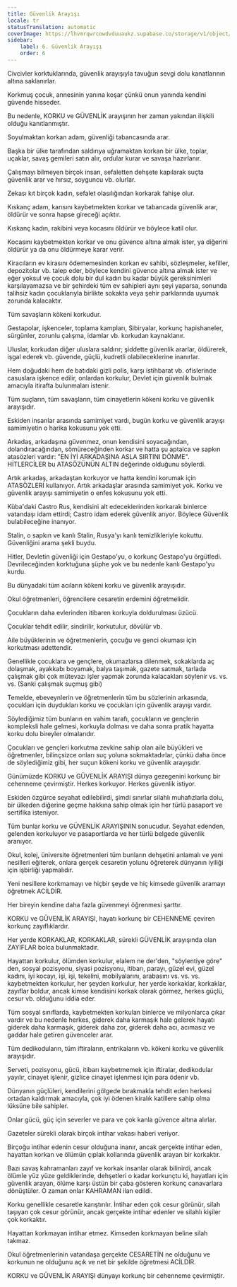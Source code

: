 ```yaml
---
title: Güvenlik Arayışı
locale: tr
statusTranslation: automatic
coverImage: https://lhvmrqwrcowdvduuaukz.supabase.co/storage/v1/object/public/strapi-uploads/small_cover-educacion-fundamental.webp-2d51a7828a2b1309555be27f7e2a61a0.webp
sidebar:
    label: 6. Güvenlik Arayışı
    order: 6
---
```

Civcivler korktuklarında, güvenlik arayışıyla tavuğun sevgi dolu kanatlarının altına saklanırlar.

Korkmuş çocuk, annesinin yanına koşar çünkü onun yanında kendini güvende hisseder.

Bu nedenle, KORKU ve GÜVENLİK arayışının her zaman yakından ilişkili olduğu kanıtlanmıştır.

Soyulmaktan korkan adam, güvenliği tabancasında arar.

Başka bir ülke tarafından saldırıya uğramaktan korkan bir ülke, toplar, uçaklar, savaş gemileri satın alır, ordular kurar ve savaşa hazırlanır.

Çalışmayı bilmeyen birçok insan, sefaletten dehşete kapılarak suçta güvenlik arar ve hırsız, soyguncu vb. olurlar.

Zekası kıt birçok kadın, sefalet olasılığından korkarak fahişe olur.

Kıskanç adam, karısını kaybetmekten korkar ve tabancada güvenlik arar, öldürür ve sonra hapse gireceği açıktır.

Kıskanç kadın, rakibini veya kocasını öldürür ve böylece katil olur.

Kocasını kaybetmekten korkar ve onu güvence altına almak ister, ya diğerini öldürür ya da onu öldürmeye karar verir.

Kiracıların ev kirasını ödememesinden korkan ev sahibi, sözleşmeler, kefiller, depozitolar vb. talep eder, böylece kendini güvence altına almak ister ve eğer yoksul ve çocuk dolu bir dul kadın bu kadar büyük gereksinimleri karşılayamazsa ve bir şehirdeki tüm ev sahipleri aynı şeyi yaparsa, sonunda talihsiz kadın çocuklarıyla birlikte sokakta veya şehir parklarında uyumak zorunda kalacaktır.

Tüm savaşların kökeni korkudur.

Gestapolar, işkenceler, toplama kampları, Sibiryalar, korkunç hapishaneler, sürgünler, zorunlu çalışma, idamlar vb. korkudan kaynaklanır.

Uluslar, korkudan diğer uluslara saldırır; şiddette güvenlik ararlar, öldürerek, işgal ederek vb. güvende, güçlü, kudretli olabileceklerine inanırlar.

Hem doğudaki hem de batıdaki gizli polis, karşı istihbarat vb. ofislerinde casuslara işkence edilir, onlardan korkulur, Devlet için güvenlik bulmak amacıyla itirafta bulunmaları istenir.

Tüm suçların, tüm savaşların, tüm cinayetlerin kökeni korku ve güvenlik arayışıdır.

Eskiden insanlar arasında samimiyet vardı, bugün korku ve güvenlik arayışı samimiyetin o harika kokusunu yok etti.

Arkadaş, arkadaşına güvenmez, onun kendisini soyacağından, dolandıracağından, sömüreceğinden korkar ve hatta şu aptalca ve sapkın atasözleri vardır: "EN İYİ ARKADAŞINA ASLA SIRTINI DÖNME". HİTLERCİLER bu ATASÖZÜNÜN ALTIN değerinde olduğunu söylerdi.

Artık arkadaş, arkadaştan korkuyor ve hatta kendini korumak için ATASÖZLERİ kullanıyor. Artık arkadaşlar arasında samimiyet yok. Korku ve güvenlik arayışı samimiyetin o enfes kokusunu yok etti.

Küba'daki Castro Rus, kendisini alt edeceklerinden korkarak binlerce vatandaşı idam ettirdi; Castro idam ederek güvenlik arıyor. Böylece Güvenlik bulabileceğine inanıyor.

Stalin, o sapkın ve kanlı Stalin, Rusya'yı kanlı temizlikleriyle kokuttu. Güvenliğini arama şekli buydu.

Hitler, Devletin güvenliği için Gestapo'yu, o korkunç Gestapo'yu örgütledi. Devrileceğinden korktuğuna şüphe yok ve bu nedenle kanlı Gestapo'yu kurdu.

Bu dünyadaki tüm acıların kökeni korku ve güvenlik arayışıdır.

Okul öğretmenleri, öğrencilere cesaretin erdemini öğretmelidir.

Çocukların daha evlerinden itibaren korkuyla doldurulması üzücü.

Çocuklar tehdit edilir, sindirilir, korkutulur, dövülür vb.

Aile büyüklerinin ve öğretmenlerin, çocuğu ve genci okuması için korkutması adettendir.

Genellikle çocuklara ve gençlere, okumazlarsa dilenmek, sokaklarda aç dolaşmak, ayakkabı boyamak, balya taşımak, gazete satmak, tarlada çalışmak gibi çok mütevazı işler yapmak zorunda kalacakları söylenir vs. vs. vs. (Sanki çalışmak suçmuş gibi)

Temelde, ebeveynlerin ve öğretmenlerin tüm bu sözlerinin arkasında, çocukları için duydukları korku ve çocukları için güvenlik arayışı vardır.

Söylediğimiz tüm bunların en vahim tarafı, çocukların ve gençlerin kompleksli hale gelmesi, korkuyla dolması ve daha sonra pratik hayatta korku dolu bireyler olmalarıdır.

Çocukları ve gençleri korkutma zevkine sahip olan aile büyükleri ve öğretmenler, bilinçsizce onları suç yoluna sokmaktadırlar, çünkü daha önce de söylediğimiz gibi, her suçun kökeni korku ve güvenlik arayışıdır.

Günümüzde KORKU ve GÜVENLİK ARAYIŞI dünya gezegenini korkunç bir cehenneme çevirmiştir. Herkes korkuyor. Herkes güvenlik istiyor.

Eskiden özgürce seyahat edilebilirdi, şimdi sınırlar silahlı muhafızlarla dolu, bir ülkeden diğerine geçme hakkına sahip olmak için her türlü pasaport ve sertifika isteniyor.

Tüm bunlar korku ve GÜVENLİK ARAYIŞININ sonucudur. Seyahat edenden, gelenden korkuluyor ve pasaportlarda ve her türlü belgede güvenlik aranıyor.

Okul, kolej, üniversite öğretmenleri tüm bunların dehşetini anlamalı ve yeni nesilleri eğiterek, onlara gerçek cesaretin yolunu öğreterek dünyanın iyiliği için işbirliği yapmalıdır.

Yeni nesillere korkmamayı ve hiçbir şeyde ve hiç kimsede güvenlik aramayı öğretmek ACİLDİR.

Her bireyin kendine daha fazla güvenmeyi öğrenmesi şarttır.

KORKU ve GÜVENLİK ARAYIŞI, hayatı korkunç bir CEHENNEME çeviren korkunç zayıflıklardır.

Her yerde KORKAKLAR, KORKAKLAR, sürekli GÜVENLİK arayışında olan ZAYIFLAR bolca bulunmaktadır.

Hayattan korkulur, ölümden korkulur, elalem ne der'den, "söylentiye göre" den, sosyal pozisyonu, siyasi pozisyonu, itibarı, parayı, güzel evi, güzel kadını, iyi kocayı, işi, işi, tekelini, mobilyalarını, arabasını vs. vs. vs. kaybetmekten korkulur, her şeyden korkulur, her yerde korkaklar, korkaklar, zayıflar boldur, ancak kimse kendisini korkak olarak görmez, herkes güçlü, cesur vb. olduğunu iddia eder.

Tüm sosyal sınıflarda, kaybetmekten korkulan binlerce ve milyonlarca çıkar vardır ve bu nedenle herkes, giderek daha karmaşık hale gelerek hayatı giderek daha karmaşık, giderek daha zor, giderek daha acı, acımasız ve gaddar hale getiren güvenceler arar.

Tüm dedikoduların, tüm iftiraların, entrikaların vb. kökeni korku ve güvenlik arayışıdır.

Serveti, pozisyonu, gücü, itibarı kaybetmemek için iftiralar, dedikodular yayılır, cinayet işlenir, gizlice cinayet işlenmesi için para ödenir vb.

Dünyanın güçlüleri, kendilerini gölgede bırakmakla tehdit eden herkesi ortadan kaldırmak amacıyla, çok iyi ödenen kiralık katillere sahip olma lüksüne bile sahipler.

Onlar gücü, güç için severler ve para ve çok kanla güvence altına alırlar.

Gazeteler sürekli olarak birçok intihar vakası haberi veriyor.

Birçoğu intihar edenin cesur olduğuna inanır, ancak gerçekte intihar eden, hayattan korkan ve ölümün çıplak kollarında güvenlik arayan bir korkaktır.

Bazı savaş kahramanları zayıf ve korkak insanlar olarak bilinirdi, ancak ölümle yüz yüze geldiklerinde, dehşetleri o kadar korkunçtu ki, hayatları için güvenlik arayan, ölüme karşı üstün bir çaba gösteren korkunç canavarlara dönüştüler. O zaman onlar KAHRAMAN ilan edildi.

Korku genellikle cesaretle karıştırılır. İntihar eden çok cesur görünür, silah taşıyan çok cesur görünür, ancak gerçekte intihar edenler ve silahlı kişiler çok korkaktır.

Hayattan korkmayan intihar etmez. Kimseden korkmayan beline silah takmaz.

Okul öğretmenlerinin vatandaşa gerçekte CESARETİN ne olduğunu ve korkunun ne olduğunu açık ve net bir şekilde öğretmesi ACİLDİR.

KORKU ve GÜVENLİK ARAYIŞI dünyayı korkunç bir cehenneme çevirmiştir.

